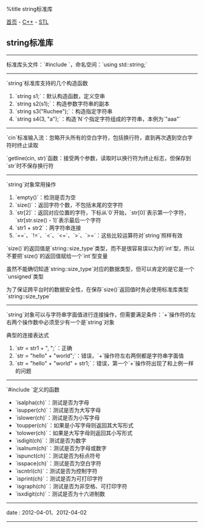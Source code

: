 %title string标准库

[[../../../index|首页]] - [[../index|C++]] - [[index|STL]]
==string标准库==
----
标准库头文件：`#include <string>`，命名空间：`using std::string;`
----
`string`标准库支持的几个构造函数
# `string s1;`：默认构造函数，定义空串
# `string s2(s1);`：构造参数字符串的副本
# `string s3("Ruchee");`：构造指定字符串
# `string s4(3, "a");`：构造`N`个指定字符组成的字符串，本例为`"aaa"`
----
`cin`标准输入流：忽略开头所有的空白字符，包括换行符，直到再次遇到空白字符时终止读取

`getline(cin, str)`函数：接受两个参数，读取时以换行符为终止标志，但保存到`str`时不保存换行符
----
`string`对象常用操作
# `empty()`：检测是否为空
# `size()`：返回字符个数，不包括末尾的空字符
# `str[2]`：返回对应位置的字符，下标从`0`开始，`str[0]`表示第一个字符，`str[str.size() - 1]`表示最后一个字符
# `str1 + str2`：两字符串连接
# `==`、`!=`、`<`、`<=`、`>`、`>=`：这些比较运算符对`string`照样有效

`size()`的返回值是`string::size_type`类型，而不是很容易误以为的`int`型，所以不要把`size()`的返回值赋给一个`int`型变量

虽然不能确切知道`string::size_type`对应的数据类型，但可以肯定的是它是一个`unsigned`类型

为了保证跨平台时的数据安全性，在保存`size()`返回值时务必使用标准库类型`string::size_type`
----
`string`对象可以与字符串字面值进行连接操作，但需要满足条件：`+`操作符的左右两个操作数中必须至少有一个是`string`对象

典型的连接表达式
# `str = str1 + ", ";`：正确
# `str = "hello" + "world";`：错误，`+`操作符左右两侧都是字符串字面值
# `str = "hello" + "world" + str1;`：错误，第一个`+`操作符出现了和上例一样的问题
----
`#include <cctype>`定义的函数

* `isalpha(ch)`：测试是否为字母
* `isupper(ch)`：测试是否为大写字母
* `islower(ch)`：测试是否为小写字母
* `toupper(ch)`：如果是小写字母则返回其大写形式
* `tolower(ch)`：如果是大写字母则返回其小写形式
* `isdigit(ch)`：测试是否为数字
* `isalnum(ch)`：测试是否为字母或数字
* `ispunct(ch)`：测试是否为标点符号
* `isspace(ch)`：测试是否为空白字符
* `iscntrl(ch)`：测试是否为控制字符
* `isprint(ch)`：测试是否为可打印字符
* `isgraph(ch)`：测试是否为非空格、可打印字符
* `isxdigit(ch)`：测试是否为十六进制数
----
<red>date</red> : 2012-04-01、2012-04-02
----
